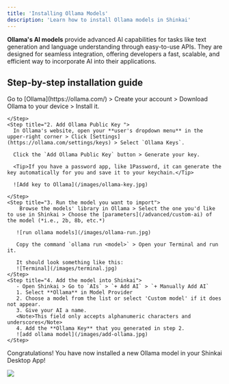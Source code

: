 ```yaml
---
title: 'Installing Ollama Models'
description: 'Learn how to install Ollama models in Shinkai'
---
```

**Ollama's AI models** provide advanced AI capabilities for tasks like text generation and language understanding through easy-to-use APIs. They are designed for seamless integration, offering developers a fast, scalable, and efficient way to incorporate AI into their applications.

## Step-by-step installation guide

<Steps>
    <Step title="1. Download Ollama in your device">
      Go to [Ollama](https://ollama.com/) > Create your account > Download Ollama to your device > Install it.
      
    </Step>
    <Step title="2. Add Ollama Public Key ">
      In Ollama's website, open your **user's dropdown menu** in the upper-right corner > Click [Settings](https://ollama.com/settings/keys) > Select `Ollama Keys`.

      Click the `Add Ollama Public Key` button > Generate your key.

      <Tip>If you have a password app, like 1Password, it can generate the key automatically for you and save it to your keychain.</Tip>

      ![Add key to Ollama](/images/ollama-key.jpg)

    </Step>
    <Step title="3. Run the model you want to import">
        Browse the models' library in Ollama > Select the one you'd like to use in Shinkai > Choose the [parameters](/advanced/custom-ai) of the model (*i.e., 2b, 8b, etc.*) 
        
       ![run ollama models](/images/ollama-run.jpg)

       Copy the command `ollama run <model>` > Open your Terminal and run it. 

       It should look something like this:
       ![Terminal](/images/terminal.jpg)
    </Step>
    <Step title="4. Add the model into Shinkai">
       - Open Shinkai > Go to `AIs` > `+ Add AI` > `+ Manually Add AI`
       1. Select **Ollama** in Model Provider
       2. Choose a model from the list or select 'Custom model' if it does not appear.
       3. Give your AI a name. 
       <Note>This field only accepts alphanumeric characters and underscores</Note>
       4. Add the **Ollama Key** that you generated in step 2.
       ![add ollama model](/images/add-ollama.jpg)
    </Step>
  </Steps>

  Congratulations! You have now installed a new Ollama model in your Shinkai Desktop App!

  <Frame>
  <img src="/images/ollama-installed.jpg"  style={{ borderRadius: '0.5rem' }}/>
</Frame>
